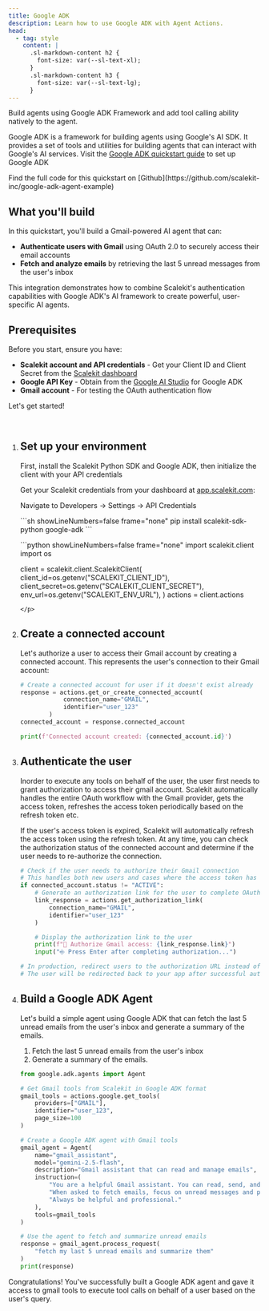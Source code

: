 ```yaml
---
title: Google ADK
description: Learn how to use Google ADK with Agent Actions.
head:
  - tag: style
    content: |
      .sl-markdown-content h2 {
        font-size: var(--sl-text-xl);
      }
      .sl-markdown-content h3 {
        font-size: var(--sl-text-lg);
      }
---
```



Build agents using Google ADK Framework and add tool calling ability natively to the agent.


Google ADK is a framework for building agents using Google's AI SDK. It provides a set of tools and utilities for building agents that can interact with Google's AI services. Visit the [Google ADK quickstart guide](https://google.github.io/adk-docs/get-started/quickstart/) to set up Google ADK


<Aside >
  Find the full code for this quickstart on [Github](https://github.com/scalekit-inc/google-adk-agent-example)
</Aside>


## What you'll build

In this quickstart, you'll build a Gmail-powered AI agent that can:

- **Authenticate users with Gmail** using OAuth 2.0 to securely access their email accounts
- **Fetch and analyze emails** by retrieving the last 5 unread messages from the user's inbox

This integration demonstrates how to combine Scalekit's authentication capabilities with Google ADK's AI framework to create powerful, user-specific AI agents.

## Prerequisites

Before you start, ensure you have:

- **Scalekit account and API credentials** - Get your Client ID and Client Secret from the [Scalekit dashboard](https://app.scalekit.com)
- **Google API Key** - Obtain from the [Google AI Studio](https://aistudio.google.com) for Google ADK
- **Gmail account** - For testing the OAuth authentication flow

Let's get started!

<br />

<Steps>

1. ## Set up your environment

    First, install the Scalekit Python SDK and Google ADK, then initialize the client with your API credentials

    Get your Scalekit credentials from your dashboard at [app.scalekit.com](https://app.scalekit.com):

    Navigate to Developers -> Settings -> API Credentials

    <p>
      ```sh showLineNumbers=false frame="none"
      pip install scalekit-sdk-python google-adk
      ```
    </p>
    <p>
      ```python showLineNumbers=false frame="none"
      import scalekit.client
      import os

      client = scalekit.client.ScalekitClient(
          client_id=os.getenv("SCALEKIT_CLIENT_ID"),
          client_secret=os.getenv("SCALEKIT_CLIENT_SECRET"),
          env_url=os.getenv("SCALEKIT_ENV_URL"),
      )
      actions = client.actions

      ```
    </p>

2. ## Create a connected account

    Let's authorize a user to access their Gmail account by creating a connected account. This represents the user's connection to their Gmail account:

    ```python
    # Create a connected account for user if it doesn't exist already
    response = actions.get_or_create_connected_account(
                connection_name="GMAIL",
                identifier="user_123"
            )
    connected_account = response.connected_account

    print(f'Connected account created: {connected_account.id}')
    ```

3. ## Authenticate the user

    Inorder to execute any tools on behalf of the user, the user first needs to grant authorization to access their gmail account. Scalekit automatically handles the entire OAuth workflow with the Gmail provider, gets the access token, refreshes the access token periodically based on the refresh token etc.

    If the user's access token is expired, Scalekit will automatically refresh the access token using the refresh token. At any time, you can check the authorization status of the connected account and determine if the user needs to re-authorize the connection.

    ```python
    # Check if the user needs to authorize their Gmail connection
    # This handles both new users and cases where the access token has expired
    if connected_account.status != "ACTIVE":
        # Generate an authorization link for the user to complete OAuth flow
        link_response = actions.get_authorization_link(
            connection_name="GMAIL",
            identifier="user_123"
        )

        # Display the authorization link to the user
        print(f"🔗 Authorize Gmail access: {link_response.link}")
        input("⎆ Press Enter after completing authorization...")

    # In production, redirect users to the authorization URL instead of using input()
    # The user will be redirected back to your app after successful authorization
    ```

4. ## Build a Google ADK Agent

    Let's build a simple agent using Google ADK that can fetch the last 5 unread emails from the user's inbox and generate a summary of the emails.

    1. Fetch the last 5 unread emails from the user's inbox
    2. Generate a summary of the emails.

    ```python
    from google.adk.agents import Agent

    # Get Gmail tools from Scalekit in Google ADK format
    gmail_tools = actions.google.get_tools(
        providers=["GMAIL"],
        identifier="user_123",
        page_size=100
    )

    # Create a Google ADK agent with Gmail tools
    gmail_agent = Agent(
        name="gmail_assistant",
        model="gemini-2.5-flash",
        description="Gmail assistant that can read and manage emails",
        instruction=(
            "You are a helpful Gmail assistant. You can read, send, and organize emails. "
            "When asked to fetch emails, focus on unread messages and provide clear summaries. "
            "Always be helpful and professional."
        ),
        tools=gmail_tools
    )

    # Use the agent to fetch and summarize unread emails
    response = gmail_agent.process_request(
        "fetch my last 5 unread emails and summarize them"
    )
    print(response)
    ```

</Steps>


Congratulations! You've successfully built a Google ADK agent and gave it access to gmail tools to execute tool calls on behalf of a user based on the user's query.
